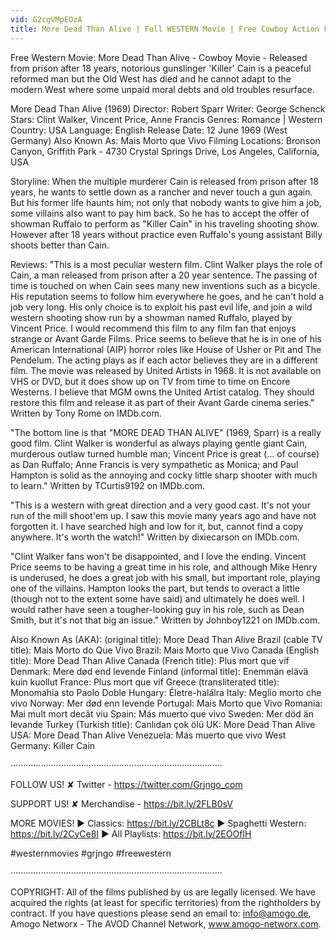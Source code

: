 ```yaml
---
vid: G2cgVMpEOzA
title: More Dead Than Alive | Full WESTERN Movie | Free Cowboy Action Film | Spaghetti Western | Wild West
---
```


Free Western Movie: More Dead Than Alive - Cowboy Movie - Released from prison after 18 years, notorious gunslinger 'Killer' Cain is a peaceful reformed man but the Old West has died and he cannot adapt to the modern West where some unpaid moral debts and old troubles resurface. 

More Dead Than Alive (1969)
Director: Robert Sparr
Writer: George Schenck
Stars: Clint Walker, Vincent Price, Anne Francis
Genres: Romance | Western 
Country: USA
Language: English
Release Date: 12 June 1969 (West Germany) 
Also Known As: Mais Morto que Vivo 
Filming Locations: Bronson Canyon, Griffith Park - 4730 Crystal Springs Drive, Los Angeles, California, USA 

Storyline:
When the multiple murderer Cain is released from prison after 18 years, he wants to settle down as a rancher and never touch a gun again. But his former life haunts him; not only that nobody wants to give him a job, some villains also want to pay him back. So he has to accept the offer of showman Ruffalo to perform as "Killer Cain" in his traveling shooting show. However after 18 years without practice even Ruffalo's young assistant Billy shoots better than Cain.

Reviews:
"This is a most peculiar western film. Clint Walker plays the role of Cain, a man released from prison after a 20 year sentence. The passing of time is touched on when Cain sees many new inventions such as a bicycle. His reputation seems to follow him everywhere he goes, and he can't hold a job very long. His only choice is to exploit his past evil life, and join a wild western shooting show run by a showman named Ruffalo, played by Vincent Price. I would recommend this film to any film fan that enjoys strange or Avant Garde Films. Price seems to believe that he is in one of his American International (AIP) horror roles like House of Usher or Pit and The Pendelum. The acting plays as if each actor believes they are in a different film. The movie was released by United Artists in 1968. It is not available on VHS or DVD, but it does show up on TV from time to time on Encore Westerns. I believe that MGM owns the United Artist catalog. They should restore this film and release it as part of their Avant Garde cinema series." Written by Tony Rome on IMDb.com.

"The bottom line is that "MORE DEAD THAN ALIVE" (1969, Sparr) is a really good film. Clint Walker is wonderful as always playing gentle giant Cain, murderous outlaw turned humble man; Vincent Price is great (... of course) as Dan Ruffalo; Anne Francis is very sympathetic as Monica; and Paul Hampton is solid as the annoying and cocky little sharp shooter with much to learn." Written by TCurtis9192 on IMDb.com.

"This is a western with great direction and a very good cast. It's not your run of the mill shoot'em up. I saw this movie many years ago and have not forgotten it. I have searched high and low for it, but, cannot find a copy anywhere. It's worth the watch!" Written by dixiecarson on IMDb.com.

"Clint Walker fans won't be disappointed, and I love the ending. Vincent Price seems to be having a great time in his role, and although Mike Henry is underused, he does a great job with his small, but important role, playing one of the villains. Hampton looks the part, but tends to overact a little (though not to the extent some have said) and ultimately he does well. I would rather have seen a tougher-looking guy in his role, such as Dean Smith, but it's not that big an issue." Written by Johnboy1221 on IMDb.com.

Also Known As (AKA):
(original title): More Dead Than Alive
Brazil (cable TV title): Mais Morto do Que Vivo
Brazil: Mais Morto que Vivo
Canada (English title): More Dead Than Alive
Canada (French title): Plus mort que vif
Denmark: Mere død end levende
Finland (informal title): Enemmän elävä kuin kuollut
France: Plus mort que vif
Greece (transliterated title): Monomahia sto Paolo Doble
Hungary: Életre-halálra
Italy: Meglio morto che vivo
Norway: Mer død enn levende
Portugal: Mais Morto que Vivo
Romania: Mai mult mort decât viu
Spain: Más muerto que vivo
Sweden: Mer död än levande
Turkey (Turkish title): Canlıdan çok ölü
UK: More Dead Than Alive
USA: More Dead Than Alive
Venezuela: Más muerto que vivo
West Germany: Killer Cain

····················································································

FOLLOW US!
✘ Twitter - https://twitter.com/Grjngo_com

SUPPORT US!
✘ Merchandise - https://bit.ly/2FLB0sV

MORE MOVIES! 
► Classics: https://bit.ly/2CBLt8c 
► Spaghetti Western: https://bit.ly/2CyCe8I 
► All Playlists: https://bit.ly/2EOOfIH 

#westernmovies #grjngo #freewestern

····················································································

COPYRIGHT: All of the films published by us are legally licensed. We have acquired the rights (at least for specific territories) from the rightholders by contract. If you have questions please send an email to: info@amogo.de, Amogo Networx - The AVOD Channel Network, www.amogo-networx.com.